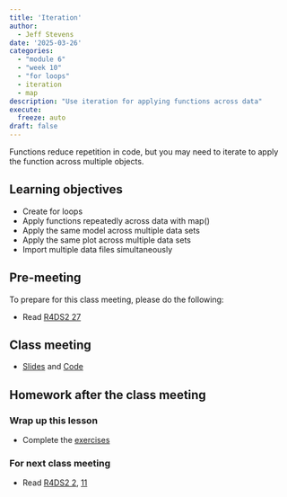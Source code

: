 ```yaml
---
title: 'Iteration'
author:
  - Jeff Stevens
date: '2025-03-26'
categories: 
  - "module 6"
  - "week 10"
  - "for loops"
  - iteration
  - map
description: "Use iteration for applying functions across data"
execute:
  freeze: auto
draft: false
---
```


Functions reduce repetition in code, but you may need to iterate to apply the function across multiple objects.

## Learning objectives

* Create for loops
* Apply functions repeatedly across data with map()
* Apply the same model across multiple data sets
* Apply the same plot across multiple data sets
* Import multiple data files simultaneously

## Pre-meeting

To prepare for this class meeting, please do the following:

* Read [R4DS2 27](https://r4ds.hadley.nz/iteration.html){target='_blank'}

## Class meeting

* [Slides](../../slides/25_iteration.qmd){target="_blank"} and [Code](../../code/25_iteration.html){target="_blank"}

## Homework after the class meeting
### Wrap up this lesson

* Complete the [exercises](https://its-ianr-shiny.unl.edu/users/jstevens5/dpavir2025/25_iteration/){target='_blank'}

### For next class meeting

* Read [R4DS2 2](https://r4ds.hadley.nz/data-visualize.html){target='_blank'}, [11](https://r4ds.hadley.nz/layers.html){target='_blank'}
